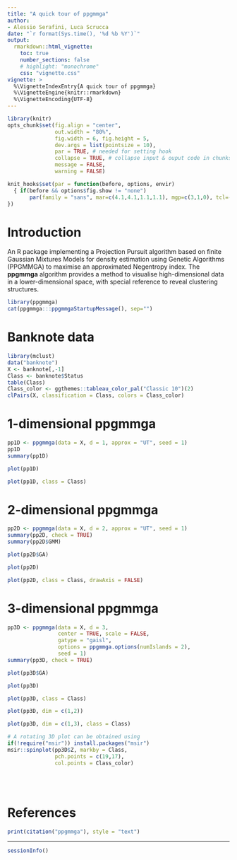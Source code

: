 ```yaml
---
title: "A quick tour of ppgmmga"
author: 
- Alessio Serafini, Luca Scrucca
date: "`r format(Sys.time(), '%d %b %Y')`"
output: 
  rmarkdown::html_vignette:
    toc: true
    number_sections: false
    # highlight: "monochrome"
    css: "vignette.css"
vignette: >
  %\VignetteIndexEntry{A quick tour of ppgmmga}
  %\VignetteEngine{knitr::rmarkdown}
  %\VignetteEncoding{UTF-8}
---
```


```r
library(knitr)
opts_chunk$set(fig.align = "center", 
               out.width = "80%",
               fig.width = 6, fig.height = 5,
               dev.args = list(pointsize = 10),
               par = TRUE, # needed for setting hook 
               collapse = TRUE, # collapse input & ouput code in chunks
               message = FALSE,
               warning = FALSE)

knit_hooks$set(par = function(before, options, envir)
  { if(before && options$fig.show != "none") 
       par(family = "sans", mar=c(4.1,4.1,1.1,1.1), mgp=c(3,1,0), tcl=-0.5)
})
```

# Introduction 

An R package implementing a Projection Pursuit algorithm based on finite Gaussian Mixtures Models for density estimation using Genetic Algorithms (PPGMMGA) to maximise an approximated Negentropy index. The **ppgmmga** algorithm provides a method to visualise high-dimensional data in a lower-dimensional space, with special reference to reveal clustering structures.

```r
library(ppgmmga)
cat(ppgmmga:::ppgmmgaStartupMessage(), sep="")
```

# Banknote data

```r
library(mclust)
data("banknote")
X <- banknote[,-1]
Class <- banknote$Status
table(Class)
Class_color <- ggthemes::tableau_color_pal("Classic 10")(2)
clPairs(X, classification = Class, colors = Class_color)
```

# 1-dimensional ppgmmga

```r
pp1D <- ppgmmga(data = X, d = 1, approx = "UT", seed = 1)
pp1D
summary(pp1D)
```

```r
plot(pp1D)
```

```r
plot(pp1D, class = Class)
```


# 2-dimensional ppgmmga

```r
pp2D <- ppgmmga(data = X, d = 2, approx = "UT", seed = 1)
summary(pp2D, check = TRUE)
summary(pp2D$GMM)
```

```r
plot(pp2D$GA)
```

```r
plot(pp2D)
```

```r
plot(pp2D, class = Class, drawAxis = FALSE)
```

# 3-dimensional ppgmmga

```r
pp3D <- ppgmmga(data = X, d = 3, 
                center = TRUE, scale = FALSE, 
                gatype = "gaisl", 
                options = ppgmmga.options(numIslands = 2),
                seed = 1)
summary(pp3D, check = TRUE)
```

```r
plot(pp3D$GA)
```

```r
plot(pp3D)
```

```r
plot(pp3D, class = Class)
```

```r
plot(pp3D, dim = c(1,2))
```

```r
plot(pp3D, dim = c(1,3), class = Class)
```

```r
# A rotating 3D plot can be obtained using
if(!require("msir")) install.packages("msir")
msir::spinplot(pp3D$Z, markby = Class, 
               pch.points = c(19,17),
               col.points = Class_color)
```

<br><br>

# References

```r
print(citation("ppgmmga"), style = "text")
```

----

```r
sessionInfo()
```
